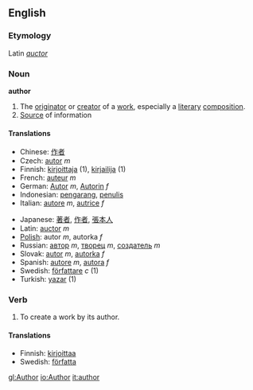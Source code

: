 ==English==
===Etymology===
Latin ''[[auctor]]''
===Noun===
'''author'''
# The [[originator]] or [[creator]] of a [[work]], especially a [[literary]] [[composition]].
# [[Source]] of information

====Translations====
{{top}}
*Chinese: [[作者]]
*Czech: [[autor]] ''m''
*Finnish: [[kirjoittaja]] (1), [[kirjailija]] (1)
*French: [[auteur]] ''m''
*German: [[Autor]] ''m'', [[Autorin]] ''f''
*Indonesian: [[karang|pengarang]], [[tulis|penulis]]
*Italian: [[autore]] ''m'', [[autrice]] ''f''
{{mid}}
*Japanese: [[著者]], [[作者]], [[張本人]]
*Latin: [[auctor]] ''m''
*[[Polish]]: autor ''m'', autorka ''f''
*Russian: [[автор]] ''m'', [[творец]] ''m'', [[создатель]] ''m'' 
*Slovak: [[autor]] ''m'', [[autorka]] ''f''
*Spanish: [[autore]] ''m'', [[autora]] ''f''
*Swedish: [[författare]] ''c'' (1)
*Turkish: [[yazar]] (1)
{{bottom}}

===Verb===
# To create a work by its author.

====Translations====

*Finnish: [[kirjoittaa]]
*Swedish: [[författa]]

[[gl:Author]]
[[io:Author]]
[[it:author]]